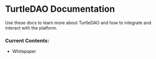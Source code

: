 # TurtleDAO Documentation 

Use these docs to learn more about TurtleDAO and how to integrate and interact with the platform.

### Current Contents:

- Whitepaper
